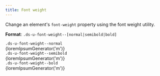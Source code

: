 ```yaml
---
title: Font weight
---
```



Change an element's `font-weight` property using the font weight utility.

**Format**: `.ds-u-font-weight--[normal|semibold|bold]`

 <EmbeddedExample id="1">
  <section class="example-list">
    <article>
      <code class="ds-u-margin-bottom--1">.ds-u-font-weight--normal</code>
      <div class="ds-u-font-weight--normal">{loremIpsumGenerator('m')}</div>
    </article>
    <article>
      <code class="ds-u-margin-bottom--1">.ds-u-font-weight--semibold</code>
      <div class="ds-u-font-weight--semibold">{loremIpsumGenerator('m')}</div>
    </article>
    <article>
      <code class="ds-u-margin-bottom--1">.ds-u-font-weight--bold</code>
      <div class="ds-u-font-weight--bold">{loremIpsumGenerator('m')}</div>
    </article>
  </section>
</EmbeddedExample>
